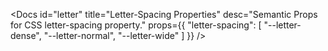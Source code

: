 
<Docs
	id="letter"
	title="Letter-Spacing Properties"
	desc="Semantic Props for CSS letter-spacing property."
	props={{
		"letter-spacing": [
			"--letter-dense",
			"--letter-normal",
			"--letter-wide"
		]
}} />